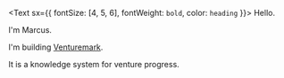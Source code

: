<Text sx={{ fontSize: [4, 5, 6], fontWeight: `bold`, color: `heading` }}>
  Hello.
</Text>

I'm Marcus.

I'm building [Venturemark](https://venturemark.co).

It is a knowledge system for venture progress.
